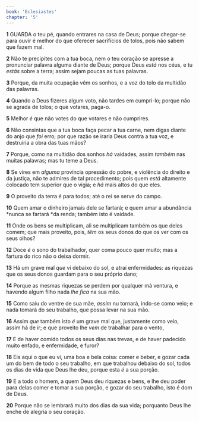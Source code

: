 ```yaml
---
book: 'Eclesiastes'
chapter: '5'
---
```


**1** GUARDA o teu pé, quando entrares na casa de Deus; porque chegar-se para ouvir é melhor do que oferecer sacrifícios de tolos, pois não sabem que fazem mal.

**2** Não te precipites com a tua boca, nem o teu coração se apresse a pronunciar palavra alguma diante de Deus; porque Deus _está_ nos céus, e tu _estás_ sobre a terra; assim sejam poucas as tuas palavras.

**3** Porque, da muita ocupação vêm os sonhos, e a voz do tolo da multidão das palavras.

**4** Quando a Deus fizeres algum voto, não tardes em cumpri-lo; porque não se agrada de tolos; o que votares, paga-o.

**5** Melhor _é_ que não votes do que votares e não cumprires.

**6** Não consintas que a tua boca faça pecar a tua carne, nem digas diante do anjo que _foi_ erro; por que razão se iraria Deus contra a tua voz, e destruiria a obra das tuas mãos?

**7** Porque, como na multidão dos sonhos _há_ vaidades, assim _também_ nas muitas palavras; mas tu teme a Deus.

**8** Se vires em _alguma_ província opressão do pobre, e violência do direito e da justiça, não te admires de tal procedimento; pois quem _está_ altamente colocado tem superior que o vigia; e _há_ mais altos do que eles.

**9** O proveito da terra é para todos; até o rei se serve do campo.

**10** Quem amar o dinheiro jamais dele se fartará; e quem amar a abundância *nunca se fartará *da renda; também isto é vaidade.

**11** Onde os bens se multiplicam, ali se multiplicam também os que deles comem; que mais proveito, pois, _têm_ os seus donos do que os ver com os seus olhos?

**12** Doce _é_ o sono do trabalhador, quer coma pouco quer muito; mas a fartura do rico não o deixa dormir.

**13** Há um grave mal _que_ vi debaixo do sol, e atrai enfermidades: as riquezas que os seus donos guardam para o seu próprio dano;

**14** Porque as mesmas riquezas se perdem por qualquer má ventura, e havendo algum filho nada _lhe fica_ na sua mão.

**15** Como saiu do ventre de sua mãe, _assim_ nu tornará, indo-se como veio; e nada tomará do seu trabalho, que possa levar na sua mão.

**16** Assim _que_ também isto _é_ um grave mal que, justamente como veio, assim há de ir; e que proveito lhe _vem_ de trabalhar para o vento,

**17** E de haver comido todos os seus dias nas trevas, e de haver padecido muito enfado, e enfermidade, e furor?

**18** Eis aqui o que eu vi, uma boa e bela coisa: comer e beber, e gozar cada um do bem de todo o seu trabalho, em que trabalhou debaixo do sol, todos os dias de vida que Deus lhe deu, porque esta _é_ a sua porção.

**19** E a todo o homem, a quem Deus deu riquezas e bens, e lhe deu poder para delas comer e tomar a sua porção, e gozar do seu trabalho, isto é dom de Deus.

**20** Porque não se lembrará muito dos dias da sua vida; porquanto Deus lhe enche de alegria o seu coração.
